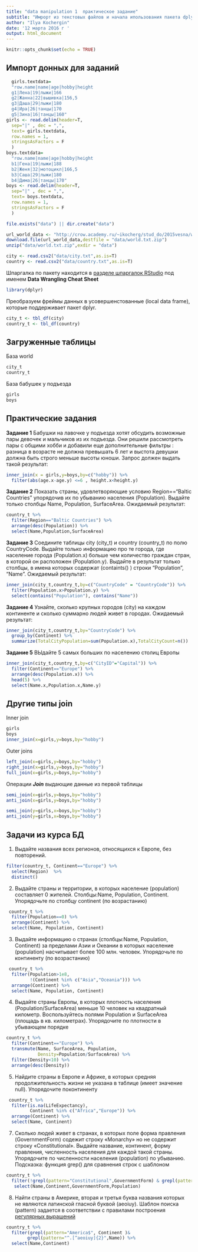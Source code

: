 ```yaml
---
title: "data manipulation 1  практическое задание"
subtitle: "Имрорт из текстовых файлов и начала ипользования пакета dplyr"
author: "Ilya Kochergin"
date: '12 марта 2016 г '
output: html_document
---
```


```r
knitr::opts_chunk$set(echo = TRUE)
```

## Импорт донных для заданий

```r
  girls.textdata= 
  "row.name|name|age|hobby|height
  g1|Лена|19|лыжи|166
  g2|Жанна|22|вышивка|156,5
  g3|Даша|29|лыжи|180
  g4|Ира|26|танцы|170 
  g5|Зина|16|танцы|160" 
girls <- read.delim(header=T,
  sep="|" , dec = ",",
  text= girls.textdata,
  row.names = 1, 
  stringsAsFactors = F
  )
boys.textdata= 
  "row.name|name|age|hobby|height
  b1|Гена|19|лыжи|188
  b2|Женя|32|мотоцикл|166,5
  b3|Саша|29|лыжи|180
  b4|Дима|26|танцы|170" 
boys <- read.delim(header=T,
  sep="|" , dec = ",",
  text= boys.textdata,
  row.names = 1, 
  stringsAsFactors = F
  )
```


```r
file.exists("data") || dir.create("data") 
```

```r
url_world_data <- "http://crow.academy.ru/~ikocherg/stud_do/2015vesna/world.txt.zip"
download.file(url_world_data,destfile = "data/world.txt.zip")
unzip("data/world.txt.zip",exdir = "data")
```



```r
city <- read.csv2("data/city.txt",as.is=T)
country <- read.csv2("data/country.txt",as.is=T)
```



Шпаргалка по пакету находится в [разделе шпаргалок RStudio](http://rstudio.com/cheatsheets) под именем **Data Wrangling Cheat Sheet**

```r
library(dplyr)
```

Преобразуем фреймы данных в усовершенстованные (local data frame), которые поддерживает пакет dplyr.

```r
city_t <- tbl_df(city)
country_t <- tbl_df(country)
```


## Загруженные таблицы

База world

```r
city_t
country_t
```


База бабушек у подъезда

```r
girls
boys

```



## Практические задания

**Задание 1**
Бабушки на лавочке у подъезда хотят обсудить возможные пары девочек и мальчиков из их подъезда. 
Они решили рассмотреть пары с общими хобби и добавили еще дополнительные фильтры :
разница в возрасте не должна превышать 6 лет  и выстота девушки должна быть строго меньше высоты юноши.
Запрос должен выдать такой результат:
```r
inner_join(x = girls,y=boys,by=c("hobby")) %>% 
  filter(abs(age.x-age.y) <=6 , height.x<height.y)

```


**Задание 2**
Показать страны, удовлетворяющие условию Region=="Baltic Countries"  упорядочив их по убыванию населения (Population). Выдайте только столбцы Name, Population, SurfaceArea. Ожидаемый результат:
```r
country_t %>% 
  filter(Region=="Baltic Countries") %>% 
  arrange(desc(Population)) %>% 
  select(Name,Population,SurfaceArea)

```

**Задание 3**
Соедините таблицы city (city_t) и country (country_t) по полю CountryCode. Выдайте только информацию про те города, где население города (Population.x) больше чем количество граждан стран, в которой он расположен (Population.y).
Выдайте в результат только столбцы, в имена которых содержат (containts() )
строки "Population", "Name". Ожидаемый результат:

```r
inner_join(city_t,country_t,by=c("CountryCode" = "CountryCode")) %>% 
  filter(Population.x>Population.y) %>% 
  select(contains("Population"), contains("Name"))
```


**Задание 4**
Узнайте, сколько крупных городов (city) на каждом континенте и сколько суммарно людей живет в городах. Ожидаемый результат:

```r
inner_join(city_t,country_t,by="CountryCode") %>% 
  group_by(Continent) %>% 
  summarize(TotalCityPopulation=sum(Population.x),TotalCityCount=n()) 
```

**Задание 5**
ВЫдайте 5 самых больших по населению столиц Европы

```r
inner_join(city_t,country_t,by=c("CityID"="Capital")) %>% 
  filter(Continent=="Europe") %>%
  arrange(desc(Population.x)) %>% 
  head(5) %>%
  select(Name.x,Population.x,Name.y)
```

## Другие типы join

Inner join

```r
girls
boys
inner_join(x=girls,y=boys,by="hobby")
```


Outer joins

```r
left_join(x=girls,y=boys,by="hobby")
right_join(x=girls,y=boys,by="hobby")
full_join(x=girls,y=boys,by="hobby")

```

Операции _**Join**_ выдающие данные из первой таблицы


```r
semi_join(x=girls,y=boys,by="hobby")
anti_join(x=girls,y=boys,by="hobby")

semi_join(y=girls,x=boys,by="hobby")
anti_join(y=girls,x=boys,by="hobby")
```



## Задачи из курса БД

1. Выдайте названия всех регионов, относящихся к Европе, без повторений.

```r
filter(country_t, Continent=="Europe") %>%
  select(Region)  %>%
  distinct()

```

2. Выдайте страны и территории, в которых население (population) составляет 0 жителей. Столбцы:Name, Population, Continent. Упорядочьте по столбцу continent (по возрастанию)

```r
 country_t %>%
  filter(Population==0) %>%
  arrange(Continent) %>%
  select(Name, Population, Continent)

```

3. Выдайте информацию о странах (столбцы:Name, Population, Continent)  за пределами Азии и Океании в которых население (population) насчитывает более 100 млн. человек. Упорядочьте по континенту (по возрастанию)
```r
 country_t %>%
  filter(Population>1e8, 
         !(Continent %in% c("Asia","Oceania"))) %>%
  arrange(Continent) %>%
  select(Name, Population, Continent)

```


4. Выдайте страны  Европы, в которых плотность населения (Population/SurfaceArea) меньше 10 человек на квадратный километр. Воспользуйтесь полями Population и SurfaceArea (площадь в кв. километрах). Упорядочите  по плотности в убывающем порядке
```r
country_t %>%
  filter(Continent=="Europe") %>%
  transmute(Name, SurfaceArea, Population,
            Density=Population/SurfaceArea) %>%
  filter(Density<10) %>%
  arrange(desc(Density))

```

5. Найдите страны в Европе и Африке, в которых средняя продолжительность жизни не указана в таблице (имеет значение null). Упорядочите поконтиненту

```r
 country_t %>%
  filter(is.na(LifeExpectancy), 
         Continent %in% c("Africa","Europe")) %>%
  arrange(Continent) %>%
  select(Name, Continent)

```

7. Сколько людей живет в странах, в которых  поле форма правления (GovernmentForm) содежит строку «Monarchy» но не содержит строку «Constitutional». Выдайте название, континент, форму правления, численность населения для каждой такой страны. Упорядочите по численности населения (population) по убыванию. Подсказка: функция grep() для сравнения строк с шаблоном

```r
country_t %>%
  filter(!grepl(pattern="Constitutional",GovernmentForm) & grepl(pattern="Monarchy",GovernmentForm) ) %>%
   select(Name,Continent,GovernmentForm,Population)

```

8. Найти страны в Америке, вторая и третья буква названия которых не являются латинской гласной буквой (aeoiuy). Шаблон поиска (pattern) задается в соответствии с правилами построения [регулярных вырашений]()

```r
country_t %>%
  filter(grepl(pattern="America$", Continent )&
        grepl(pattern="^.[^aeoiuy]{2}",Name)) %>%
  select(Name,Continent)

```

